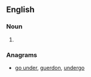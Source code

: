 ==English==

===Noun===
{{en-noun}}

# {{obsolete spelling of|ground|lang=en}}

===Anagrams===
* [[go under#English|go under]], [[guerdon#English|guerdon]], [[undergo#English|undergo]]